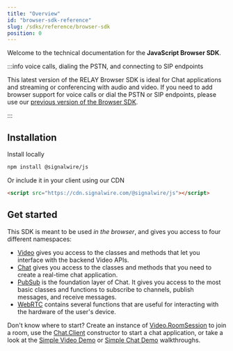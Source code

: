 ---
title: "Overview"
id: "browser-sdk-reference"
slug: /sdks/reference/browser-sdk
position: 0
---

Welcome to the technical documentation for the **JavaScript Browser SDK**.

:::info voice calls, dialing the PSTN, and connecting to SIP endpoints

This latest version of the RELAY Browser SDK is ideal for Chat applications and streaming or conferencing with audio and video.
If you need to add browser support for voice calls or dial the PSTN or SIP endpoints, please use our [previous version of the Browser SDK](https://docs.signalwire.com/reference/relay-sdk-js/v1/#relay-sdk-for-javascript).

:::

## Installation

Install locally

```bash npm2yarn
npm install @signalwire/js
```

Or include it in your client using our CDN

```html
<script src="https://cdn.signalwire.com/@signalwire/js"></script>
```

## Get started

This SDK is meant to be used _in the browser_, and gives you access to four different namespaces:

- [Video](./video/index.mdx) gives you access to the classes and methods that let you interface with the backend Video APIs.
- [Chat](./chat/index.mdx) gives you access to the classes and methods that you need to create a real-time chat application.
- [PubSub](./pubsub/index.mdx) is the foundation layer of Chat. It gives you access to the most basic classes and functions to subscribe to channels, publish messages, and receive messages.
- [WebRTC](./webrtc/index.mdx) contains several functions that are useful for interacting with the hardware of the user's device.

Don't know where to start? Create an instance of [Video.RoomSession](./video/video-roomsession.mdx) to join a room, use the [Chat.Client](./chat/chat-client.mdx) constructor to start a chat application, or take a look at the [Simple Video Demo](/video/getting-started/simple-video-demo) or [Simple Chat Demo](/chat/getting-started/get-started-with-a-simple-chat-demo) walkthroughs.
